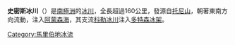 '''史密斯冰川'''（{{lang-en|Smith Glacier}}）是[[南極洲|南極洲]]的[[冰川|冰川]]，全長超過160公里，發源自[[托尼山|托尼山]]，朝著東南方向流動，注入[[阿蒙森海|阿蒙森海]]，其支流[[科勒冰川|科勒冰川]]注入[[多特森冰架|多特森冰架]]。

{{coord|75|05|S|112|00|W|display=title|type:glacier}}

{{DEFAULTSORT:Smith Glacier}}
[[Category:馬里伯地冰流|Category:馬里伯地冰流]]


{{MarieByrdLand-geo-stub}}